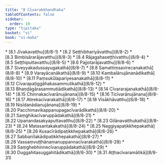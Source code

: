 ```yaml
---
title: "8 Cīvarakkhandhaka"
tableOfContents: false
sidebar:
  order: 10
type: "tipitaka"
basket: "vi"
book: "vi-maha"
---
```



<DynamicBreadcrumb />



<TableOfContents book="vi-maha" section="8">
* [8.1 Jīvakavatthu](8/8-1)
* [8.2 Seṭṭhibhariyāvatthu](8/8-2)
* [8.3 Bimbisārarājavatthu](8/8-3)
* [8.4 Rājagahaseṭṭhivatthu](8/8-4)
* [8.5 Seṭṭhiputtavatthu](8/8-5)
* [8.6 Pajjotarājavatthu](8/8-6)
* [8.7 Siveyyakadussayugakathā](8/8-7)
* [8.8 Samattiṃsavirecanakathā](8/8-8)
* [8.9 Varayācanākathā](8/8-9)
* [8.10 Kambalānujānanādikathā](8/8-10)
* [8.11 Paṃsukūlapariyesanakathā](8/8-11)
* [8.12 Cīvarapaṭiggāhakasammutikathā](8/8-12)
* [8.13 Bhaṇḍāgārasammutiādikathā](8/8-13)
* [8.14 Cīvararajanakathā](8/8-14)
* [8.15 Chinnakacīvarānujānana](8/8-15)
* [8.16 Ticīvarānujānana](8/8-16)
* [8.17 Atirekacīvarakathā](8/8-17)
* [8.18 Visākhāvatthu](8/8-18)
* [8.19 Nisīdanādianujānana](8/8-19)
* [8.20 Pacchimavikappanupagacīvarādikathā](8/8-20)
* [8.21 Saṃghikacīvaruppādakathā](8/8-21)
* [8.22 Upanandasakyaputtavatthu](8/8-22)
* [8.23 Gilānavatthukathā](8/8-23)
* [8.24 Matasantakakathā](8/8-24)
* [8.25 Naggiyapaṭikkhepakathā](8/8-25)
* [8.26 Kusacīrādipaṭikkhepakathā](8/8-26)
* [8.27 Sabbanīlakādipaṭikkhepakathā](8/8-27)
* [8.28 Vassaṃvuṭṭhānaṃanuppannacīvarakathā](8/8-28)
* [8.29 Saṃghebhinnecīvaruppādakathā](8/8-29)
* [8.30 Duggahitasuggahitādikathā](8/8-30)
* [8.31 Aṭṭhacīvaramātikā](8/8-31)
</TableOfContents>